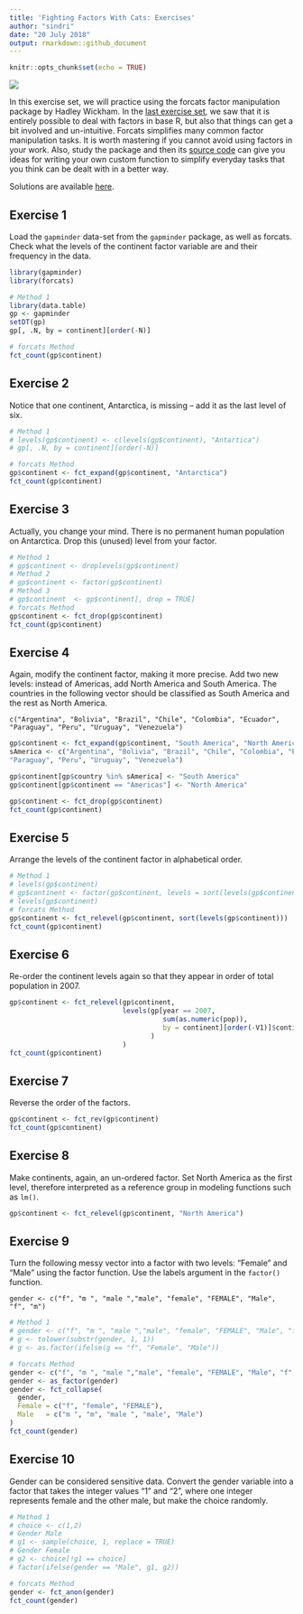```yaml
---
title: 'Fighting Factors With Cats: Exercises'
author: "sindri"
date: "20 July 2018"
output: rmarkdown::github_document
---
```

```r
knitr::opts_chunk$set(echo = TRUE)
```

![](https://www.r-exercises.com/wp-content/uploads/2018/07/logo.png)

In this exercise set, we will practice using the forcats factor manipulation package by Hadley Wickham. In the [last exercise set](https://www.r-exercises.com/2018/07/06/facing-the-facts-about-factors-exercises/), we saw that it is entirely possible to deal with factors in base R,  but also that things can get a bit involved and un-intuitive. Forcats simplifies many common factor manipulation tasks. It is worth mastering if you cannot avoid using factors in your work. Also, study the package and then its [source code](https://github.com/tidyverse/forcats) can give you ideas for writing your own custom function to simplify everyday tasks that you think can be dealt with in a better way.  

Solutions are available [here](https://www.r-exercises.com/2018/07/20/fighting-factors-with-cats-solutions).  

## Exercise 1

Load the `gapminder` data-set from the `gapminder` package, as well as forcats. Check what the levels of the continent factor variable are and their frequency in the data.  

```r
library(gapminder)
library(forcats)

# Method 1
library(data.table)
gp <- gapminder
setDT(gp)
gp[, .N, by = continent][order(-N)]

# forcats Method
fct_count(gp$continent)
```

## Exercise 2  

Notice that one continent, Antarctica, is missing – add it as the last level of six.  

```r
# Method 1
# levels(gp$continent) <- c(levels(gp$continent), "Antartica")
# gp[, .N, by = continent][order(-N)]

# forcats Method
gp$continent <- fct_expand(gp$continent, "Antarctica")
fct_count(gp$continent)
```

## Exercise 3

Actually, you change your mind. There is no permanent human population on Antarctica. Drop this (unused) level from your factor.  

```r
# Method 1
# gp$continent <- droplevels(gp$continent)
# Method 2
# gp$continent <- factor(gp$continent)
# Method 3
# gp$continent  <- gp$continent[, drop = TRUE]
# forcats Method
gp$continent <- fct_drop(gp$continent)
fct_count(gp$continent)
```

## Exercise 4  

Again, modify the continent factor, making it more precise. Add two new levels: instead of Americas, add North America and South America. The countries in the following vector should be classified as South America and the rest as North America.

```
c("Argentina", "Bolivia", "Brazil", "Chile", "Colombia", "Ecuador",
"Paraguay", "Peru", "Uruguay", "Venezuela")
```

```r
gp$continent <- fct_expand(gp$continent, "South America", "North America")
sAmerica <- c("Argentina", "Bolivia", "Brazil", "Chile", "Colombia", "Ecuador",
"Paraguay", "Peru", "Uruguay", "Venezuela")

gp$continent[gp$country %in% sAmerica] <- "South America"
gp$continent[gp$continent == "Americas"] <- "North America"

gp$continent <- fct_drop(gp$continent)
fct_count(gp$continent)
```

## Exercise 5  

Arrange the levels of the continent factor in alphabetical order.  

```r
# Method 1
# levels(gp$continent)
# gp$continent <- factor(gp$continent, levels = sort(levels(gp$continent)))
# levels(gp$continent)
# forcats Method
gp$continent <- fct_relevel(gp$continent, sort(levels(gp$continent)))
fct_count(gp$continent)
```

## Exercise 6

Re-order the continent levels again so that they appear in order of total population in 2007.  

```r
gp$continent <- fct_relevel(gp$continent, 
                            levels(gp[year == 2007,                         
                                      sum(as.numeric(pop)), 
                                      by = continent][order(-V1)]$continent
                                   )
                            )
fct_count(gp$continent)
```

## Exercise 7  

Reverse the order of the factors.  

```r
gp$continent <- fct_rev(gp$continent)
fct_count(gp$continent)
```

## Exercise 8  

Make continents, again, an un-ordered factor. Set North America as the first level, therefore interpreted as a reference group in modeling functions such as `lm()`.  

```r
gp$continent <- fct_relevel(gp$continent, "North America")
```

## Exercise 9  

Turn the following messy vector into a factor with two levels: “Female” and “Male” using the factor function. Use the labels argument in the `factor()` function.  
```
gender <- c("f", "m ", "male ","male", "female", "FEMALE", "Male", "f", "m")  
```
```r
# Method 1
# gender <- c("f", "m ", "male ","male", "female", "FEMALE", "Male", "f", "m")
# g <- tolower(substr(gender, 1, 1))
# g <- as.factor(ifelse(g == "f", "Female", "Male"))

# forcats Method 
gender <- c("f", "m ", "male ","male", "female", "FEMALE", "Male", "f", "m")
gender <- as_factor(gender)
gender <- fct_collapse(
  gender,
  Female = c("f", "female", "FEMALE"),
  Male   = c("m ", "m", "male ", "male", "Male")
)
fct_count(gender)
```

## Exercise 10  

Gender can be considered sensitive data. Convert the gender variable into a factor that takes the integer values “1” and “2”, where one integer represents female and the other male, but make the choice randomly.  

```r
# Method 1
# choice <- c(1,2)
# Gender Male
# g1 <- sample(choice, 1, replace = TRUE)
# Gender Female
# g2 <- choice[!g1 == choice]
# factor(ifelse(gender == "Male", g1, g2))

# forcats Method 
gender <- fct_anon(gender)
fct_count(gender)
```